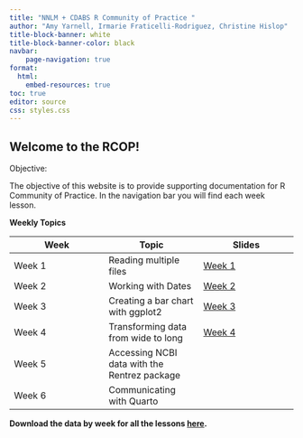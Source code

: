 ```yaml
---
title: "NNLM + CDABS R Community of Practice "
author: "Amy Yarnell, Irmarie Fraticelli-Rodriguez, Christine Hislop"
title-block-banner: white
title-block-banner-color: black
navbar:
    page-navigation: true
format: 
  html:
    embed-resources: true
toc: true
editor: source
css: styles.css
---
```


## Welcome to the RCOP!

Objective: 

The objective of this website is to provide supporting documentation for R Community of Practice. 
In the navigation bar you will find each week lesson.

**Weekly Topics**

| Week  | Topic | Slides |
| ---   | ---   | ---    |
| Week 1  | Reading multiple files                       | <a href="Week01/week01_slides.html" target="_blank">Week 1</a> |
| Week 2  | Working with Dates                           | <a href="Week02/week02_slides.html" target="_blank">Week 2</a> | 
| Week 3  | Creating a bar chart with ggplot2            | <a href="Week03/week03_slides.html" target="_blank">Week 3</a> |
| Week 4	| Transforming data from wide to long          |<a href="Week04/week04_slides.html" target="_blank">Week 4</a>|
| Week 5  | Accessing NCBI data with the Rentrez package ||
| Week 6  | Communicating with Quarto                    ||

**Download the data by week for all the lessons [here](https://osf.io/fsg4w/).**